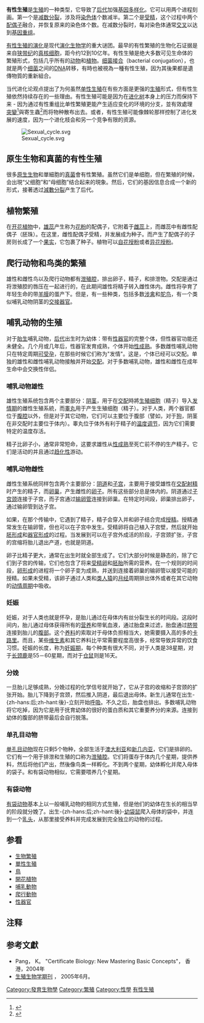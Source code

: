 '''有性生殖'''是[[繁殖|生殖]]的一种类型，它导致了[[后代|后代]]加强[[基因多样化|基因多样化]]。它可以用两个进程刻画。第一个是[[减数分裂|减数分裂]]，涉及将[[染色体|染色体]]个数减半。第二个是[[受精|受精]]，这个过程中两个[[配偶子|配偶子]]融合，并恢复原来的染色体个数。在减数分裂时，每对染色体通常[[染色体交叉|交叉]]以达到[[基因重组|基因重组]]。

[[有性生殖的演化|有性生殖的演化]]是现代[[演化生物学|演化生物学]]的重大谜团。最早的有性繁殖的生物化石证据是来自[[狭带纪|狭带纪]]的[[真核细胞|真核细胞]]{{fact|date=July 2019}}，距今约12到10亿年。有性生殖是绝大多数可见生命体的繁殖形式，包括几乎所有的[[动物|动物]]和[[植物|植物]]。[[细菌接合|细菌接合]]（bacterial conjugation），也就是两个[[细菌|细菌]]之间的[[DNA|DNA]]转移，有時也被視為一種有性生殖，因为其後果都是遺傳物質的重新組合。

当代进化论观点提出了为何虽然[[单性生殖|单性生殖]]在有些方面是更强的[[生殖|生殖]]形式，但有性生殖依然持续存在的一些理由。有性生殖可能是因为在[[进化树|进化树]]本身上的压力而保持下来 - 因为通过有性重组比单性繁殖更能产生适应变化的环境的分支，並有效處理[[突變|突變]]<ref>{{Cite web |url=http://songshuhui.net/archives/42077.html |title=穆勒認為這就要拜「性」所賜。性不但能把不同個體中好用的那部分基因聚集在一起傳下去，還能把差的基因也聚集在一起然後用自然選擇的力量一腳踢飛。 |access-date=2010-10-03 |archive-date=2010-08-28 |archive-url=https://web.archive.org/web/20100828102024/http://songshuhui.net/archives/42077.html |dead-url=no }}</ref>與寄生蟲<ref>{{Cite web |url=http://songshuhui.net/archives/42427.html |title=性所創造的多樣性能夠抵擋寄生蟲 |access-date=2010-10-03 |archive-date=2010-09-05 |archive-url=https://web.archive.org/web/20100905172452/http://songshuhui.net/archives/42427.html |dead-url=no }}</ref>而将物种散布出去。或者，有性生殖可能像棘轮那样控制了进化发展的速度，因为一个进化枝会和另一个竞争有限的资源。

[[File:Sexual_cycle.svg|thumb]]

== 原生生物和真菌的有性生殖 ==
很多[[原生生物|原生生物]]和單細胞的[[真菌|真菌]]會有性繁殖。虽然它们是单细胞，但在繁殖的时候，会出現“父细胞”和“母细胞”结合起来的現象。然后，它们的基因信息合成一个新的形式，接著透过[[減數分裂|減數分裂]]产生了后代。

== 植物繁殖 ==
{{main|植物繁殖<!--|植物有性生殖-->}}

在[[开花植物|开花植物]]中，[[雄蕊|雄蕊]]产生称为[[花粉|花粉]]的配偶子，它附着于[[雌蕊|雌蕊]]上，而雌蕊中有雌性配偶子（胚珠）。在这里，雌性配偶子受精，并发展成为种子。而产生了配偶子的子房则长成了一个[[果实|果实]]，它包裹了种子。植物可以[[自花授粉|自花授粉]]或者[[异花授粉|异花授粉]]。

== 爬行动物和鸟类的繁殖 ==
雄性和雌性鸟以及爬行动物都有[[泄殖腔|泄殖腔]]，排出卵子，精子，和排泄物。交配是通过将泄殖腔的唇压在一起进行的，在此期间雄性将精子转入雌性体内。雌性将孕育了年轻生命的带[[羊膜|羊膜]]的蛋产下。但是，有一些种类，包括多数[[涉禽|涉禽]]和[[鸵鸟|鸵鸟]]，有一个类似哺乳动物阴茎的[[交接器官|交接器官]]。

== 哺乳动物的生殖 ==
对于[[胎生|胎生]]哺乳动物，[[后代|后代]]出生时为幼体：带有[[性器官|性器官]]的完整个体，但性器官功能还未健全。几个月或几年后，性器官发育成熟，个体开始[[性成熟|性成熟]]。多数雌性哺乳动物只在特定周期[[可受孕|可受孕]]，在那些时候它们称为"发情"。这是，个体已经可以交配。单独的雄性和雌性哺乳动物接触并开始[[交配|交配]]。对于多数哺乳动物，雄性和雌性在成年生命中会交换性伴侣。

=== 哺乳动物雄性 ===
{{参看|男性生殖系统}}
雄性生殖系统包含两个主要部分：[[阴茎|阴茎]]，用于在[[交配|交配]]時將[[生殖细胞|生殖细胞]]（精子）导入[[发情周期|发情期]]的雌性生殖系統，而[[睾丸|睾丸]]用于产生生殖细胞（精子）。对于人类，两个器官都位于[[腹腔|腹腔]]以外，但是对于其它动物，它们可以主要位于腹部（譬如，对于[[狗|狗]]，阴茎在非交配时主要位于体内）。睾丸位于体外有利于精子的[[温度调节|温度调节]]，因为它们需要特定的温度存活。

精子比卵子小，通常非常短命，这要求雄性从[[性成熟|性成熟]]至死亡前不停的生产精子。它们是活动的并且通过[[趋化性|趋化性]]游动。

=== 哺乳动物雌性 ===
{{参看|女性生殖系统}}
雌性生殖系统同样包含两个主要部分：[[阴道|阴道]]和[[子宫|子宫]]，主要用于接受雄性在[[交配|交配]][[射精|射精]]时产生的精子，而[[卵巢|卵巢]]，产生雌性的[[卵子|卵子]]。所有这些部分总是体内的。阴道通过[[子宫颈|子宫颈]]连接于子宫，而子宫通过[[输卵管|输卵管]]连接到卵巢。在特定时间段，卵巢排出卵子，通过输卵管到达子宫。

如果，在那个传输中，它遇到了精子，精子会穿入并和卵子结合完成[[授精|授精]]。授精通常发生在输卵管，但也可以在子宫中发生。受精卵将自己植入子宫壁，然后就开始[[胚形成|胚形成]]和[[器官形成|器官形成]]的过程。当发展到可以在子宫外成活的阶段，子宫颈扩张，子宫的宫缩将胎儿退出产道，也就是阴道。

卵子比精子更大，通常在出生时就全部生成了。它们大部分时候是静态的，除了它们到子宫的传输，它们也包含了将来[[受精卵|受精卵]]和[[胚胎|胚胎]]所需的营养。在一个规则的时间段，[[卵形成|卵形成]]的进程将一个卵子变为成熟，并送到连接着卵巢的输卵管以接受可能的授精。如果未受精，该卵子通过人类和[[类人猿|类人猿]]的[[月经|月经]]周期排出体外或者在其它动物的[[动情周期|动情周期]]中吸收。

=== 妊娠 ===
{{main|妊娠}}
妊娠，对于人类也就是怀孕，是胎儿通过在母体内有丝分裂生长的时间段。这段时间内，胎儿通过母体获得所有的[[营养|营养]]和带氧血液，通过胎盘来过滤，胎盘通过[[脐带|脐带]]连接到胎儿的[[腹部|腹部]]。这个[[养料|养料]]的索取对于母体负担相当大，她需要摄入高的多的[[卡路里|卡路里]]。而且，某些[[维生素|维生素]]和其它养料比平常需要程度高很多，经常导致异常的饮食习惯。妊娠的长度，称为[[妊娠期|妊娠期]]，每个种类有很大不同，对于人类是38星期，对于[[长颈鹿|长颈鹿]]是55－60星期，而对于[[仓鼠|仓鼠]]则是16天。

=== 分娩 ===
{{main|分娩}}
一旦胎儿足够成熟，分娩过程的化学信号就开始了，它从子宫的收缩和子宫颈的扩张开始。胎儿下降到子宫颈，然后推入阴道，最后退出母体。新生儿通常在出生-{zh-hans:后;zh-hant:後}-立刻开始[[呼吸|呼吸]]。不久之后，胎盘也排出。多数哺乳动物将它吃掉，因为它是用于抚育幼体的很好的蛋白质和其它重要养分的来源。连接到幼体的腹部的脐带最后会自行脱落。

=== 单孔目动物 ===
[[单孔目动物|单孔目动物]]现在只剩5个物种，全部生活于[[澳大利亚|澳大利亚]]和[[新几内亚|新几内亚]]，它们是排卵的。它们有一个用于排泄和生殖的口称为[[泄殖腔|泄殖腔]]。它们将蛋存于体内几个星期，提供养料，然后将他们产出，然後像鸟类一样孵化。不到两个星期，幼体孵化并爬入母体的袋子。和有袋动物相似，它需要喂养几个星期。

=== 有袋动物 ===
[[有袋动物|有袋动物]]基本上以一般哺乳动物的相同方式生殖，但是他们的幼体在生长的相当早的阶段就分娩了。出生-{zh-hans:后;zh-hant:後}-[[幼袋鼠|幼袋鼠]]爬入母体的袋中，并连到一个[[乳头|乳头]]，从那里接受养料并完成发展到完全独立的动物的过程。

== 参看 ==
* [[生物繁殖|生物繁殖]]
* [[單性生殖|單性生殖]]
* [[鳥|鳥]]
* [[開花植物|開花植物]]
* [[哺乳動物|哺乳動物]]
* [[爬行動物|爬行動物]]
* [[性器官|性器官]]

==注释==
{{Reflist|2}}

== 参考文獻 ==
{{Refbegin}}
* Pang， K。 "Certificate Biology: New Mastering Basic Concepts"， 香港，2004年
* [http://www。biolreprod。org/ 生殖生物学期刊] {{Wayback|url=http://www/ |date=20210922153454 }}， 2005年6月。
{{Refend}}

{{Sex (biology)}}

[[Category:發育生物學|Category:發育生物學]]
[[Category:繁殖|Category:繁殖]]
[[Category:性學|Category:性學]]
[[Category:有性生殖|]]